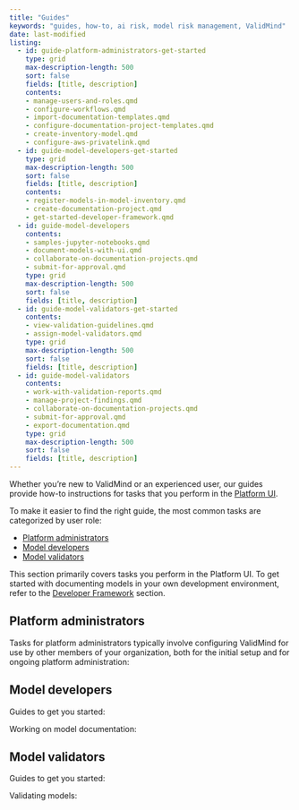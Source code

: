 ```yaml
---
title: "Guides"
keywords: "guides, how-to, ai risk, model risk management, ValidMind"
date: last-modified
listing:
  - id: guide-platform-administrators-get-started
    type: grid
    max-description-length: 500
    sort: false
    fields: [title, description]
    contents:
    - manage-users-and-roles.qmd
    - configure-workflows.qmd
    - import-documentation-templates.qmd
    - configure-documentation-project-templates.qmd
    - create-inventory-model.qmd
    - configure-aws-privatelink.qmd
  - id: guide-model-developers-get-started
    type: grid
    max-description-length: 500
    sort: false
    fields: [title, description]
    contents: 
    - register-models-in-model-inventory.qmd
    - create-documentation-project.qmd
    - get-started-developer-framework.qmd
  - id: guide-model-developers
    contents: 
    - samples-jupyter-notebooks.qmd
    - document-models-with-ui.qmd
    - collaborate-on-documentation-projects.qmd
    - submit-for-approval.qmd
    type: grid
    max-description-length: 500
    sort: false
    fields: [title, description]
  - id: guide-model-validators-get-started
    contents: 
    - view-validation-guidelines.qmd
    - assign-model-validators.qmd
    type: grid
    max-description-length: 500
    sort: false
    fields: [title, description]
  - id: guide-model-validators
    contents: 
    - work-with-validation-reports.qmd
    - manage-project-findings.qmd
    - collaborate-on-documentation-projects.qmd
    - submit-for-approval.qmd
    - export-documentation.qmd
    type: grid
    max-description-length: 500
    sort: false
    fields: [title, description]
---
```


Whether you're new to ValidMind or an experienced user, our guides provide how-to instructions for tasks that you perform in the [Platform UI](https://app.prod.validmind.ai/). 

To make it easier to find the right guide, the most common tasks are categorized by user role:

- [Platform administrators](#platform-administrators)
- [Model developers](#model-developers)
- [Model validators](#model-validators)

<!--- The link to the developer section is in here twice, once as a callout and once as a listing tile in the model developer section. --->
::: {.callout-tip}
This section primarily covers tasks you perform in the Platform UI. To get started with documenting models in your own development environment, refer to the [Developer Framework](get-started-developer-framework.qmd) section.
:::

## Platform administrators

Tasks for platform administrators typically involve configuring ValidMind for use by other members of your organization, both for the initial setup and for ongoing platform administration:

:::{#guide-platform-administrators-get-started}
:::


## Model developers 


Guides to get you started:

:::{#guide-model-developers-get-started}
:::

Working on model documentation:

:::{#guide-model-developers}
:::

:::{#guide-documentation-projects}
:::

## Model validators

Guides to get you started:

:::{#guide-model-validators-get-started}
:::

Validating models:

:::{#guide-model-validators}
:::
